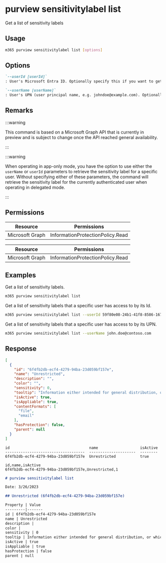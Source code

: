 
# purview sensitivitylabel list

Get a list of sensitivity labels

## Usage

```sh
m365 purview sensitivitylabel list [options]
```

## Options

```md definition-list
`--userId [userId]`
: User's Microsoft Entra ID. Optionally specify this if you want to get a list of sensitivity labels that the user has access to. Specify either `userId` or `userName` but not both.

`--userName [userName]`
: User's UPN (user principal name, e.g. johndoe@example.com). Optionally specify this if you want to get a list of sensitivity labels that the user has access to. Specify either `userId` or `userName` but not both.
```

<Global />

## Remarks

:::warning

This command is based on a Microsoft Graph API that is currently in preview and is subject to change once the API reached general availability.

:::

:::warning

When operating in app-only mode, you have the option to use either the `userName` or `userId` parameters to retrieve the sensitivity label for a specific user. Without specifying either of these parameters, the command will retrieve the sensitivity label for the currently authenticated user when operating in delegated mode.

:::

## Permissions
<Tabs>
  <TabItem value="Delegated">

  | Resource        | Permissions                      |
  |-----------------|----------------------------------|
  | Microsoft Graph | InformationProtectionPolicy.Read |

  </TabItem>
  <TabItem value="Application">

  | Resource        | Permissions                      |
  |-----------------|----------------------------------|
  | Microsoft Graph | InformationProtectionPolicy.Read |

  </TabItem>
</Tabs>

## Examples

Get a list of sensitivity labels.

```sh
m365 purview sensitivitylabel list
```

Get a list of sensitivity labels that a specific user has access to by its Id.

```sh
m365 purview sensitivitylabel list --userId 59f80e08-24b1-41f8-8586-16765fd830d3
```

Get a list of sensitivity labels that a specific user has access to by its UPN.

```sh
m365 purview sensitivitylabel list --userName john.doe@contoso.com
```

## Response

<Tabs>
  <TabItem value="JSON">

  ```json
  [
    {
      "id": "6f4fb2db-ecf4-4279-94ba-23d059bf157e",
      "name": "Unrestricted",
      "description": "",
      "color": "",
      "sensitivity": 0,
      "tooltip": "Information either intended for general distribution, or which would not have any impact on the organization if it were to be distributed.",
      "isActive": true,
      "isAppliable": true,
      "contentFormats": [
        "file",
        "email"
      ],
      "hasProtection": false,
      "parent": null
    }
  ]
  ```

  </TabItem>
  <TabItem value="Text">

  ```text
  id                                    name                   isActive
  ------------------------------------  ---------------------  --------
  6f4fb2db-ecf4-4279-94ba-23d059bf157e  Unrestricted           true
  ```

  </TabItem>
  <TabItem value="CSV">

  ```csv
  id,name,isActive
  6f4fb2db-ecf4-4279-94ba-23d059bf157e,Unrestricted,1
  ```

  </TabItem>
  <TabItem value="Markdown">

  ```md
  # purview sensitivitylabel list

  Date: 3/26/2023

  ## Unrestricted (6f4fb2db-ecf4-4279-94ba-23d059bf157e)

  Property | Value
  ---------|-------
  id | 6f4fb2db-ecf4-4279-94ba-23d059bf157e
  name | Unrestricted
  description |
  color |
  sensitivity | 0
  tooltip | Information either intended for general distribution, or which would not have any impact on the organization if it were to be distributed.
  isActive | true
  isAppliable | true
  hasProtection | false
  parent | null
  ```

  </TabItem>
</Tabs>
